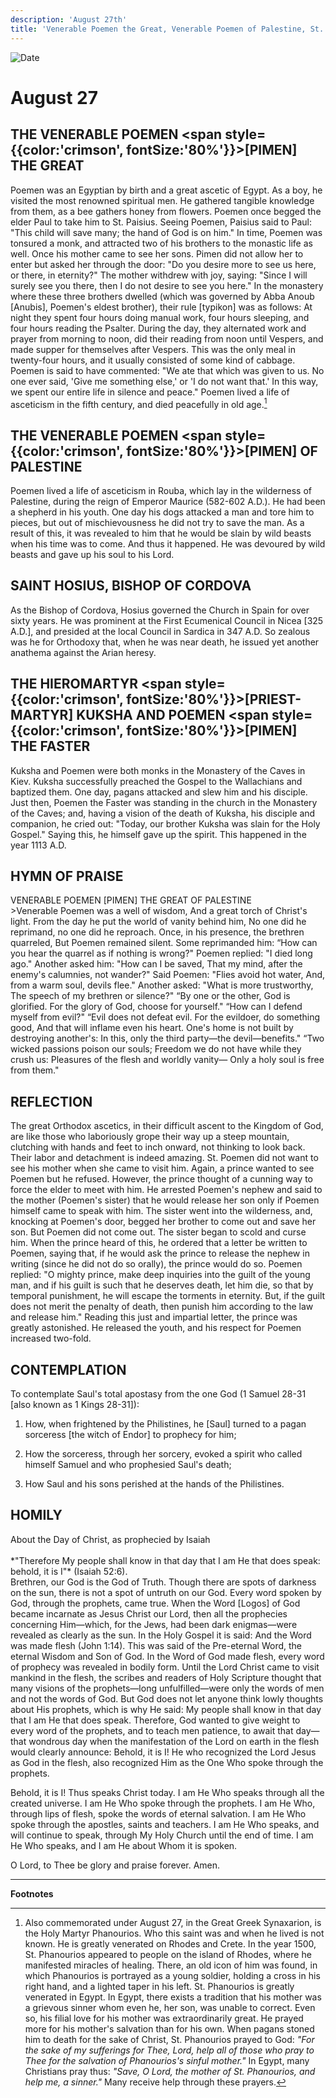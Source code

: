 ```yaml
---
description: 'August 27th'
title: 'Venerable Poemen the Great, Venerable Poemen of Palestine, St. Hosius, Bishop of Cordova, Hieromartyr Kuksha and Poemen'
---
```


<CustomPaginator />
<RunningHead />

<Image src="/title-imprint.png" height={68} width={50} alt="Date" className="title-imprint"/>

# <div id="date">August <Image className="four-dot" src="/four-dot.png" height={15} width={15} alt="" />27</div>

## THE VENERABLE POEMEN <span style={{color:'crimson', fontSize:'80%'}}>[PIMEN]</span> THE GREAT

Poemen was an Egyptian by birth and a great ascetic of Egypt. As a boy, he visited the most renowned spiritual men. He gathered tangible knowledge from them, as a bee gathers honey from flowers. Poemen once begged the elder Paul to take him to St. Paisius. Seeing Poemen, Paisius said to Paul: "This child will save many; the hand of God is on him." In time, Poemen was tonsured a monk, and attracted two of his brothers to the monastic life as well. Once his mother came to see her sons. Pimen did not allow her to enter but asked her through the door: "Do you desire more to see us here, or there, in eternity?" The mother withdrew with joy, saying: "Since I will surely see you there, then I do not desire to see you here." In the monastery where these three brothers dwelled (which was governed by Abba Anoub [Anubis], Poemen's eldest brother), their rule [typikon] was as follows: At night they spent four hours doing manual work, four hours sleeping, and four hours reading the Psalter. During the day, they alternated work and prayer from morning to noon, did their reading from noon until Vespers, and made supper for themselves after Vespers. This was the only meal in twenty-four hours, and it usually consisted of some kind of cabbage. Poemen is said to have commented: "We ate that which was given to us. No one ever said, 'Give me something else,' or 'I do not want that.' In this way, we spent our entire life in silence and peace." Poemen lived a life of asceticism in the fifth century, and died peacefully in old age.[^1]

## THE VENERABLE POEMEN <span style={{color:'crimson', fontSize:'80%'}}>[PIMEN]</span> OF PALESTINE

Poemen lived a life of asceticism in Rouba, which lay in the wilderness of Palestine, during the reign of Emperor Maurice (582-602 A.D.). He had been a shepherd in his youth. One day his dogs attacked a man and tore him to pieces, but out of mischievousness he did not try to save the man. As a result of this, it was revealed to him that he would be slain by wild beasts when his time was to come. And thus it happened. He was devoured by wild beasts and gave up his soul to his Lord.

## SAINT HOSIUS, BISHOP OF CORDOVA

As the Bishop of Cordova, Hosius governed the Church in Spain for over sixty years. He was prominent at the First Ecumenical Council in Nicea [325 A.D.], and presided at the local Council in Sardica in 347 A.D. So zealous was he for Orthodoxy that, when he was near death, he issued yet another anathema against the Arian heresy.

## THE HIEROMARTYR <span style={{color:'crimson', fontSize:'80%'}}>[PRIEST-MARTYR]</span> KUKSHA AND POEMEN <span style={{color:'crimson', fontSize:'80%'}}>[PIMEN]</span> THE FASTER

Kuksha and Poemen were both monks in the Monastery of the Caves in Kiev. Kuksha successfully preached the Gospel to the Wallachians and baptized them. One day, pagans attacked and slew him and his disciple. Just then, Poemen the Faster was standing in the church in the Monastery of the Caves; and, having a vision of the death of Kuksha, his disciple and companion, he cried out: "Today, our brother Kuksha was slain for the Holy Gospel." Saying this, he himself gave up the spirit. This happened in the year 1113 A.D.


## HYMN OF PRAISE
<div style={{textAlign:'center', color:'crimson', fontWeight:'bold'}}>
VENERABLE POEMEN [PIMEN] THE GREAT OF PALESTINE
</div>
>Venerable Poemen was a well of wisdom,  
And a great torch of Christ's light.  
From the day he put the world of vanity behind him,  
No one did he reprimand, no one did he reproach.  
Once, in his presence, the brethren quarreled,  
But Poemen remained silent. Some reprimanded him:  
“How can you hear the quarrel as if nothing is wrong?"  
Poemen replied: "I died long ago."  
Another asked him: "How can I be saved,  
That my mind, after the enemy's calumnies, not wander?"  
Said Poemen: "Flies avoid hot water,  
And, from a warm soul, devils flee."  
Another asked: "What is more trustworthy,  
The speech of my brethren or silence?"  
“By one or the other, God is glorified.  
For the glory of God, choose for yourself."  
“How can I defend myself from evil?"  
“Evil does not defeat evil.  
For the evildoer, do something good,  
And that will inflame even his heart.  
One's home is not built by destroying another's:  
In this, only the third party—the devil—benefits."  
“Two wicked passions poison our souls;  
Freedom we do not have while they crush us:  
Pleasures of the flesh and worldly vanity—  
Only a holy soul is free from them."  


## REFLECTION

The great Orthodox ascetics, in their difficult ascent to the Kingdom of God, are like those who laboriously grope their way up a steep mountain, clutching with hands and feet to inch onward, not thinking to look back.  Their labor and detachment is indeed amazing. St. Poemen did not want to see his mother when she came to visit him. Again, a prince wanted to see Poemen but he refused. However, the prince thought of a cunning way to force the elder to meet with him. He arrested Poemen's nephew and said to the mother (Poemen's sister) that he would release her son only if Poemen himself came to speak with him. The sister went into the wilderness, and, knocking at Poemen's door, begged her brother to come out and save her son. But Poemen did not come out. The sister began to scold and curse him. When the prince heard of this, he ordered that a letter be written to Poemen, saying that, if he would ask the prince to release the nephew in writing (since he did not do so orally), the prince would do so. Poemen replied: "O mighty prince, make deep inquiries into the guilt of the young man, and if his guilt is such that he deserves death, let him die, so that by temporal punishment, he will escape the torments in eternity. But, if the guilt does not merit the penalty of death, then punish him according to the law and release him." Reading this just and impartial letter, the prince was greatly astonished. He released the youth, and his respect for Poemen increased two-fold.


## CONTEMPLATION

To contemplate Saul's total apostasy from the one God (1 Samuel 28-31 [also known as 1 Kings 28-31]):

1. How, when frightened by the Philistines, he [Saul] turned to a pagan sorceress [the witch of Endor] to prophecy for him;

2. How the sorceress, through her sorcery, evoked a spirit who called himself Samuel and who prophesied Saul's death;

3. How Saul and his sons perished at the hands of the Philistines.


## HOMILY
<div style={{textAlign:'center', color:'crimson', fontWeight:'bold'}}>
About the Day of Christ, as prophecied by Isaiah
</div>
<br />
<div style={{textAlign:'right'}}>
*"Therefore My people shall know in that day that I am He that does speak: behold, it is I"* (Isaiah 52:6).
</div>
Brethren, our God is the God of Truth. Though there are spots of darkness on the sun, there is not a spot of untruth on our God. Every word spoken by God, through the prophets, came true. When the Word [Logos] of God became incarnate as Jesus Christ our Lord, then all the prophecies concerning Him—which, for the Jews, had been dark enigmas—were revealed as clearly as the sun. In the Holy Gospel it is said: And the Word was made flesh (John 1:14). This was said of the Pre-eternal Word, the eternal Wisdom and Son of God. In the Word of God made flesh, every word of prophecy was revealed in bodily form. Until the Lord Christ came to visit mankind in the flesh, the scribes and readers of Holy Scripture thought that many visions of the prophets—long unfulfilled—were only the words of men and not the words of God. But God does not let anyone think lowly thoughts about His prophets, which is why He said: My people shall know in that day that I am He that does speak. Therefore, God wanted to give weight to every word of the prophets, and to teach men patience, to await that day—that wondrous day when the manifestation of the Lord on earth in the flesh would clearly announce: Behold, it is I! He who recognized the Lord Jesus as God in the flesh, also recognized Him as the One Who spoke through the prophets.

Behold, it is I! Thus speaks Christ today. I am He Who speaks through all the created universe. I am He Who spoke through the prophets. I am He Who, through lips of flesh, spoke the words of eternal salvation. I am He Who spoke through the apostles, saints and teachers. I am He Who speaks, and will continue to speak, through My Holy Church until the end of time. I am He Who speaks, and I am He about Whom it is spoken.

O Lord, to Thee be glory and praise forever. Amen.

---
**Footnotes**

[^1]: Also commemorated under August 27, in the Great Greek Synaxarion, is the Holy Martyr Phanourios. Who this saint was and when he lived is not known. He is greatly venerated on Rhodes and Crete.  In the year 1500, St. Phanourios appeared to people on the island of Rhodes, where he manifested miracles of healing.  There, an old icon of him was found, in which Phanourios is portrayed as a young soldier, holding a cross in his right hand, and a lighted taper in his left.  St. Phanourios is greatly venerated in Egypt.  In Egypt, there exists a tradition that his mother was a grievous sinner whom even he, her son, was unable to correct.  Even so, his filial love for his mother was extraordinarily great.  He prayed more for his mother's salvation than for his own.  When pagans stoned him to death for the sake of Christ, St. Phanourios prayed to God: *"For the sake of my sufferings for Thee, Lord, help all of those who pray to Thee for the salvation of Phanourios's sinful mother."*  In Egypt, many Christians pray thus: *"Save, O Lord, the mother of St. Phanourios, and help me, a sinner."* Many receive help through these prayers.